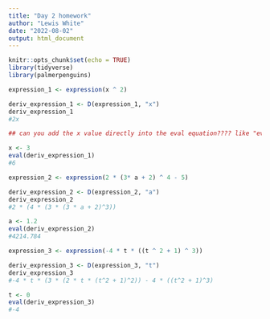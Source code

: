 ```yaml
---
title: "Day 2 homework"
author: "Lewis White"
date: "2022-08-02"
output: html_document
---
```


```r
knitr::opts_chunk$set(echo = TRUE)
library(tidyverse)
library(palmerpenguins)
```



```r
expression_1 <- expression(x ^ 2)

deriv_expression_1 <- D(expression_1, "x")
deriv_expression_1
#2x

## can you add the x value directly into the eval equation???? like "eval(deriv_expression_1, x = 3)"

x <- 3
eval(deriv_expression_1)
#6

expression_2 <- expression(2 * (3* a + 2) ^ 4 - 5)

deriv_expression_2 <- D(expression_2, "a")
deriv_expression_2
#2 * (4 * (3 * (3 * a + 2)^3))

a <- 1.2
eval(deriv_expression_2)
#4214.784

expression_3 <- expression(-4 * t * ((t ^ 2 + 1) ^ 3))

deriv_expression_3 <- D(expression_3, "t")
deriv_expression_3
#-4 * t * (3 * (2 * t * (t^2 + 1)^2)) - 4 * ((t^2 + 1)^3)

t <- 0
eval(deriv_expression_3)
#-4
```


